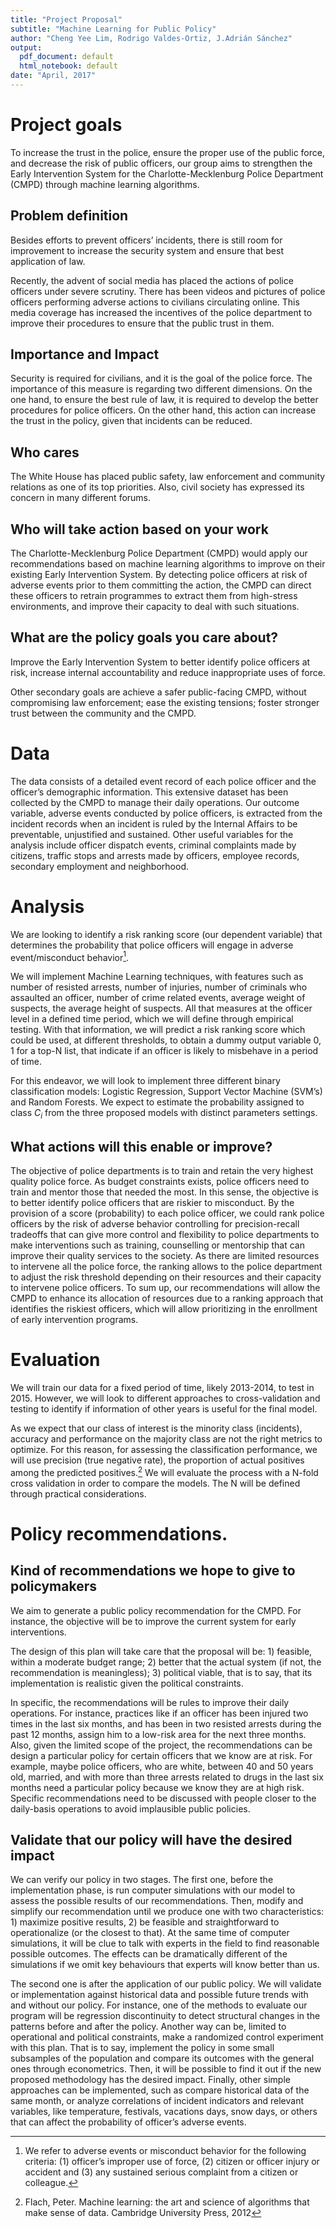 ```yaml
---
title: "Project Proposal"
subtitle: "Machine Learning for Public Policy"
author: "Cheng Yee Lim, Rodrigo Valdes-Ortiz, J.Adrián Sánchez"
output:
  pdf_document: default
  html_notebook: default
date: "April, 2017"
---
```


# Project goals
To increase the trust in the police, ensure the proper use of the public force, and decrease the risk of public officers, our group aims to strengthen the Early Intervention System for the Charlotte-Mecklenburg Police Department (CMPD) through machine learning algorithms. 

## Problem definition
Besides efforts to prevent officers' incidents, there is still room for improvement to increase the security system and ensure that best application of law. 

Recently, the advent of social media has placed the actions of police officers under severe scrutiny. There has been videos and pictures of police officers performing adverse actions to civilians circulating online. This media coverage has increased the incentives of the police department to improve their procedures to ensure that the public trust in them.

## Importance and Impact
Security is required for civilians, and it is the goal of the police force. The importance of this measure is regarding two different dimensions. On the one hand, to ensure the best rule of law, it is required to develop the better procedures for police officers. On the other hand, this action can increase the trust in the policy, given that incidents can be reduced. 

## Who cares

The White House has placed public safety, law enforcement and community relations as one of its top priorities. Also, civil society has expressed its concern in many different forums. 

## Who will take action based on your work
The Charlotte-Mecklenburg Police Department (CMPD) would apply our recommendations based on machine learning algorithms to improve on their existing Early Intervention System. By detecting police officers at risk of adverse events prior to them committing the action, the CMPD can direct these officers to retrain programmes to extract them from high-stress environments, and improve their capacity to deal with such situations.

## What are the policy goals you care about?

Improve the Early Intervention System to better identify police officers at risk, increase internal accountability and reduce inappropriate uses of force.

Other secondary goals are achieve a safer public-facing CMPD, without compromising law enforcement; ease the existing tensions; foster stronger trust between the community and the CMPD. 

# Data
The data consists of a detailed event record of each police officer and the officer's demographic information. This extensive dataset has been collected by the CMPD to manage their daily operations. Our outcome variable, adverse events conducted by police officers, is extracted from the incident records when an incident is ruled by the Internal Affairs to be preventable, unjustified and sustained. Other useful variables for the analysis include officer dispatch events, criminal complaints made by citizens, traffic stops and arrests made by officers, employee records, secondary employment and neighborhood. 

# Analysis
We are looking to identify a risk ranking score (our dependent variable) that determines the probability that police officers will engage in adverse event/misconduct behavior^[We refer to adverse events or misconduct behavior for the following criteria: (1) officer's improper use of force, (2) citizen or officer injury or accident and (3) any sustained serious complaint from a citizen or colleague.]. 

We will implement Machine Learning techniques, with features such as number of resisted arrests, number of injuries, number of criminals who assaulted an officer, number of crime related events, average weight of suspects, the average height of suspects. All that measures at the officer level in a defined time period, which we will define through empirical testing. With that information, we will predict a risk ranking score which could be used, at different thresholds, to obtain a dummy output variable ${0,1}$ for a top-N list, that indicate if an officer is likely to misbehave in a period of time. 

For this endeavor, we will look to implement three different binary classification models: Logistic Regression, Support Vector Machine (SVM's) and Random Forests. We expect to estimate the probability assigned to class $C_i$ from the three proposed models with distinct parameters settings. 

## What actions will this enable or improve?
The objective of police departments is to train and retain the very highest quality police force. As budget constraints exists, police officers need to train and mentor those that needed the most. In this sense, the objective is to better identify police officers that are riskier to misconduct. By the provision of a score (probability) to each police officer, we could rank police officers by the risk of adverse behavior controlling for precision-recall tradeoffs that can give more control and flexibility to police departments to make interventions such as training, counselling or mentorship that can improve their quality services to the society.
As there are limited resources to intervene all the police force, the ranking allows to the police department to adjust the risk threshold depending on their resources and their capacity to intervene police officers. To sum up, our recommendations will allow the CMPD to enhance its allocation of resources due to a ranking approach that identifies the riskiest officers, which will allow prioritizing in the enrollment of early intervention programs.

# Evaluation
We will train our data for a fixed period of time, likely 2013-2014, to test in 2015. However, we will look to different approaches to cross-validation and testing to identify if information of other years is useful for the final model. 

As we expect that our class of interest is the minority class (incidents), accuracy and performance on the majority class are not the right metrics to optimize. For this reason, for assessing the classification performance, we will use precision (true negative rate), the proportion of actual positives among the predicted positives.^[Flach, Peter. Machine learning: the art and science of algorithms that make sense of data. Cambridge University Press, 2012] We will evaluate the process with a N-fold cross validation in order to compare the models. The N will be defined through practical considerations.

# Policy recommendations.

## Kind of recommendations we hope to give to policymakers
We aim to generate a public policy recommendation for the CMPD. For instance, the objective will be to improve the current system for early interventions. 

The design of this plan will take care that the proposal will be: 1) feasible, within a moderate budget range; 2) better that the actual system (if not, the recommendation is meaningless); 3) political viable, that is to say, that its implementation is realistic given the political constraints.

In specific, the recommendations will be rules to improve their daily operations. For instance, practices like if an officer has been injured two times in the last six months, and has been in two resisted arrests during the past 12 months, assign him to a low-risk area for the next three months. Also, given the limited scope of the project, the recommendations can be design a particular policy for certain officers that we know are at risk. For example, maybe police officers, who are white, between 40 and 50 years old, married, and with more than three arrests related to drugs in the last six months need a particular policy because we know they are at high risk. Specific recommendations need to be discussed with people closer to the daily-basis operations to avoid implausible public policies.

## Validate that our policy will have the desired impact

We can verify our policy in two stages. The first one, before the implementation phase, is run computer simulations with our model to assess the possible results of our recommendations. Then, modify and simplify our recommendation until we produce one with two characteristics: 1) maximize positive results, 2) be feasible and straightforward to operationalize (or the closest to that). At the same time of computer simulations, it will be clue to talk with experts in the field to find reasonable possible outcomes. The effects can be dramatically different of the simulations if we omit key behaviours that experts will know better than us.

The second one is after the application of our public policy. We will validate or implementation against historical data and possible future trends with and without our policy. For instance, one of the methods to evaluate our program will be regression discontinuity to detect structural changes in the patterns before and after the policy. Another way can be, limited to operational and political constraints, make a randomized control experiment with this plan. That is to say, implement the policy in some small subsamples of the population and compare its outcomes with the general ones through econometrics. Then, it will be possible to find it out if the new proposed methodology has the desired impact. Finally, other simple approaches can be implemented, such as compare historical data of the same month, or analyze correlations of incident indicators and relevant variables, like temperature, festivals, vacations days, snow days, or others that can affect the probability of officer's adverse events.